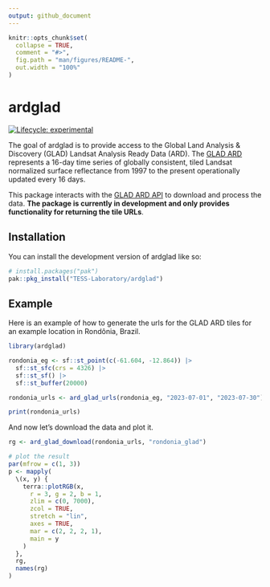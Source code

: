 ```yaml
---
output: github_document
---
```


<!-- README.md is generated from README.Rmd. Please edit that file -->

```r
knitr::opts_chunk$set(
  collapse = TRUE,
  comment = "#>",
  fig.path = "man/figures/README-",
  out.width = "100%"
)
```

# ardglad

<!-- badges: start -->
[![Lifecycle: experimental](https://img.shields.io/badge/lifecycle-experimental-orange.svg)](https://lifecycle.r-lib.org/articles/stages.html#experimental)
<!-- badges: end -->

The goal of ardglad is to provide access to the Global Land Analysis & Discovery
(GLAD) Landsat Analysis Ready Data (ARD). The 
[GLAD ARD](https://www.glad.umd.edu/ard/home#format) represents a 16-day time 
series of globally consistent, tiled Landsat normalized surface reflectance 
from 1997 to the present operationally updated every 16 days.

This package interacts with the [GLAD ARD API](https://www.glad.umd.edu/ard/home#download)
to download and process the data. **The package is currently in development and
only provides functionality for returning the tile URLs**.

## Installation

You can install the development version of ardglad like so:


``` r
# install.packages("pak")
pak::pkg_install("TESS-Laboratory/ardglad")
```

## Example

Here is an example of how to generate the urls for the GLAD ARD tiles for an 
example location in Rondônia, Brazil.

```r
library(ardglad)

rondonia_eg <- sf::st_point(c(-61.604, -12.864)) |>
  sf::st_sfc(crs = 4326) |>
  sf::st_sf() |>
  sf::st_buffer(20000)

rondonia_urls <- ard_glad_urls(rondonia_eg, "2023-07-01", "2023-07-30")

print(rondonia_urls)
```

And now let's download the data and plot it.
```r
rg <- ard_glad_download(rondonia_urls, "rondonia_glad")

# plot the result
par(mfrow = c(1, 3))
p <- mapply(
  \(x, y) {
    terra::plotRGB(x,
      r = 3, g = 2, b = 1,
      zlim = c(0, 7000),
      zcol = TRUE,
      stretch = "lin",
      axes = TRUE,
      mar = c(2, 2, 2, 1),
      main = y
    )
  },
  rg,
  names(rg)
)
```

